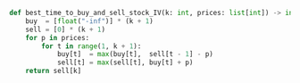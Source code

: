 ```python meta="source=problems/188-best-time-to-buy-and-sell-stock-iv/states.py"
def best_time_to_buy_and_sell_stock_IV(k: int, prices: list[int]) -> int:
    buy  = [float("-inf")] * (k + 1)
    sell = [0] * (k + 1)
    for p in prices:
        for t in range(1, k + 1):
            buy[t]  = max(buy[t],  sell[t - 1] - p)
            sell[t] = max(sell[t], buy[t] + p)
    return sell[k]
```